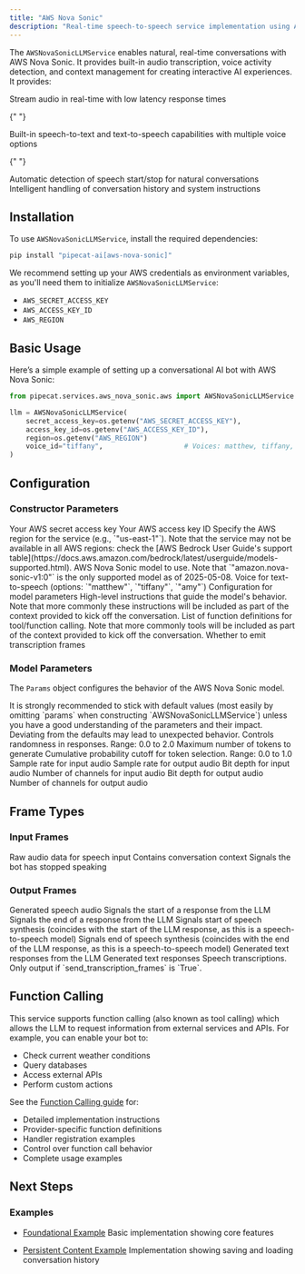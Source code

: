 ```yaml
---
title: "AWS Nova Sonic"
description: "Real-time speech-to-speech service implementation using AWS Nova Sonic"
---
```


The `AWSNovaSonicLLMService` enables natural, real-time conversations with AWS Nova Sonic. It provides built-in audio transcription, voice activity detection, and context management for creating interactive AI experiences. It provides:

<CardGroup cols={2}>
  <Card title="Real-time Interaction" icon="bolt">
    Stream audio in real-time with low latency response times
  </Card>

{" "}

<Card title="Speech Processing" icon="waveform-lines">
  Built-in speech-to-text and text-to-speech capabilities with multiple voice
  options
</Card>

{" "}

<Card title="Voice Activity Detection" icon="microphone">
  Automatic detection of speech start/stop for natural conversations
</Card>

  <Card title="Context Management" icon="brain">
    Intelligent handling of conversation history and system instructions
  </Card>
</CardGroup>

## Installation

To use `AWSNovaSonicLLMService`, install the required dependencies:

```bash
pip install "pipecat-ai[aws-nova-sonic]"
```

We recommend setting up your AWS credentials as environment variables, as you'll need them to initialize `AWSNovaSonicLLMService`:

- `AWS_SECRET_ACCESS_KEY`
- `AWS_ACCESS_KEY_ID`
- `AWS_REGION`

## Basic Usage

Here’s a simple example of setting up a conversational AI bot with AWS Nova Sonic:

```python
from pipecat.services.aws_nova_sonic.aws import AWSNovaSonicLLMService

llm = AWSNovaSonicLLMService(
    secret_access_key=os.getenv("AWS_SECRET_ACCESS_KEY"),
    access_key_id=os.getenv("AWS_ACCESS_KEY_ID"),
    region=os.getenv("AWS_REGION")
    voice_id="tiffany",                    # Voices: matthew, tiffany, amy
)
```

## Configuration

### Constructor Parameters

<ParamField path="secret_access_key" type="str" required>
  Your AWS secret access key
</ParamField>

<ParamField path="access_key_id" type="str" required>
  Your AWS access key ID
</ParamField>

<ParamField path="region" type="str" required>
  Specify the AWS region for the service (e.g., `"us-east-1"`). Note that the
  service may not be available in all AWS regions: check the [AWS Bedrock User
  Guide's support
  table](https://docs.aws.amazon.com/bedrock/latest/userguide/models-supported.html).
</ParamField>

<ParamField path="model" type="str" default="amazon.nova-sonic-v1:0">
  AWS Nova Sonic model to use. Note that `"amazon.nova-sonic-v1:0"` is the only
  supported model as of 2025-05-08.
</ParamField>

<ParamField path="voice_id" type="str" default="matthew">
  Voice for text-to-speech (options: `"matthew"`, `"tiffany"`, `"amy"`)
</ParamField>

<ParamField path="params" type="Params" optional>
  Configuration for model parameters
</ParamField>

<ParamField path="system_instruction" type="str" optional>
  High-level instructions that guide the model's behavior. Note that more
  commonly these instructions will be included as part of the context provided
  to kick off the conversation.
</ParamField>

<ParamField path="tools" type="ToolsSchema" optional>
  List of function definitions for tool/function calling. Note that more
  commonly tools will be included as part of the context provided to kick off
  the conversation.
</ParamField>

<ParamField path="send_transcription_frames" type="bool" default="True">
  Whether to emit transcription frames
</ParamField>

### Model Parameters

The `Params` object configures the behavior of the AWS Nova Sonic model.

<Warning>
  It is strongly recommended to stick with default values (most easily by
  omitting `params` when constructing `AWSNovaSonicLLMService`) unless you have
  a good understanding of the parameters and their impact. Deviating from the
  defaults may lead to unexpected behavior.
</Warning>

<ParamField path="temperature" type="float" optional default="0.7">
  Controls randomness in responses. Range: 0.0 to 2.0
</ParamField>

<ParamField path="max_tokens" type="int" optional default="1024">
  Maximum number of tokens to generate
</ParamField>

<ParamField path="top_p" type="float" optional default="0.9">
  Cumulative probability cutoff for token selection. Range: 0.0 to 1.0
</ParamField>

<ParamField path="input_sample_rate" type="int" optional default="16000">
  Sample rate for input audio
</ParamField>

<ParamField path="output_sample_rate" type="int" optional default="24000">
  Sample rate for output audio
</ParamField>

<ParamField path="input_sample_size" type="int" optional default="16">
  Bit depth for input audio
</ParamField>

<ParamField path="input_channel_count" type="int" optional default="1">
  Number of channels for input audio
</ParamField>

<ParamField path="output_sample_size" type="int" optional default="16">
  Bit depth for output audio
</ParamField>

<ParamField path="output_channel_count" type="int" optional default="1">
  Number of channels for output audio
</ParamField>

## Frame Types

### Input Frames

<ParamField path="InputAudioRawFrame" type="Frame">
  Raw audio data for speech input
</ParamField>

<ParamField path="OpenAILLMContextFrame" type="Frame">
  Contains conversation context
</ParamField>

<ParamField path="BotStoppedSpeakingFrame" type="Frame">
  Signals the bot has stopped speaking
</ParamField>

### Output Frames

<ParamField path="TTSAudioRawFrame" type="Frame">
  Generated speech audio
</ParamField>

<ParamField path="LLMFullResponseStartFrame" type="Frame">
  Signals the start of a response from the LLM
</ParamField>

<ParamField path="LLMFullResponseEndFrame" type="Frame">
  Signals the end of a response from the LLM
</ParamField>

<ParamField path="TTSStartedFrame" type="Frame">
  Signals start of speech synthesis (coincides with the start of the LLM
  response, as this is a speech-to-speech model)
</ParamField>

<ParamField path="TTSStoppedFrame" type="Frame">
  Signals end of speech synthesis (coincides with the end of the LLM response,
  as this is a speech-to-speech model)
</ParamField>

<ParamField path="LLMTextFrame" type="Frame">
  Generated text responses from the LLM
</ParamField>

<ParamField path="TTSTextFrame" type="Frame">
  Generated text responses
</ParamField>

<ParamField path="TranscriptionFrame" type="Frame">
  Speech transcriptions. Only output if `send_transcription_frames` is `True`.
</ParamField>

## Function Calling

This service supports function calling (also known as tool calling) which allows the LLM to request information from external services and APIs. For example, you can enable your bot to:

- Check current weather conditions
- Query databases
- Access external APIs
- Perform custom actions

See the [Function Calling guide](/guides/fundamentals/function-calling) for:

- Detailed implementation instructions
- Provider-specific function definitions
- Handler registration examples
- Control over function call behavior
- Complete usage examples

## Next Steps

### Examples

- [Foundational Example](https://github.com/pipecat-ai/pipecat/blob/main/examples/foundational/40-aws-nova-sonic.py)
  Basic implementation showing core features

- [Persistent Content Example](https://github.com/pipecat-ai/pipecat/blob/main/examples/foundational/20e-persistent-context-aws-nova-sonic.py)
  Implementation showing saving and loading conversation history
